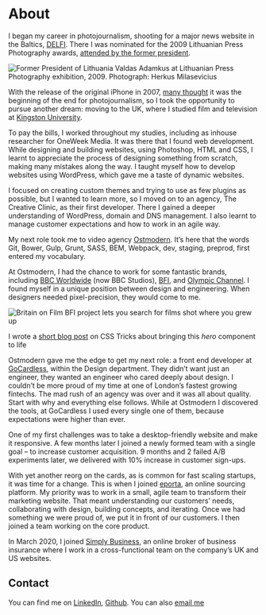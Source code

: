 
<SEO title="About Joseph Markus" />
<Avatar />

# About

I began my career in photojournalism, shooting for a major news website in the
Baltics, [DELFI](https://www.delfi.lt/). There I was nominated for the 2009
Lithuanian Press Photography awards, [attended by the former
president](http://www.old2.pressphoto.lt/lt/parodos/lsfk2009_adamkus/).

![Former President of Lithuania Valdas Adamkus at Lithuanian Press Photography
exhibition, 2009. Photograph: Herkus
Milasevicius](../images/lithuanian-press-photography-awards-2009.png)

With the release of the original iPhone in 2007, [many
thought](https://www.nytimes.com/2009/08/11/business/media/11photo.html) it was
the beginning of the end for photojournalism, so I took the opportunity to
pursue another dream: moving to the UK, where I studied film and television at
[Kingston University](https://www.kingston.ac.uk/).

To pay the bills, I worked throughout my studies, including as inhouse
researcher for OneWeek Media. It was there that I found web development. While
designing and building websites, using Photoshop, HTML and CSS, I learnt to
appreciate the process of designing something from scratch, making many mistakes
along the way. I taught myself how to develop websites using WordPress, which
gave me a taste of dynamic websites.

I focused on creating custom themes and trying to use as few plugins as
possible, but I wanted to learn more, so I moved on to an agency, The Creative
Clinic, as their first developer. There I gained a deeper understanding of
WordPress, domain and DNS management. I also learnt to manage customer
expectations and how to work in an agile way.

My next role took me to video agency [Ostmodern](https://www.ostmodern.co.uk/).
It’s here that the words Git, Bower, Gulp, Grunt, SASS, BEM, Webpack, dev,
staging, preprod, first entered my vocabulary.

At Ostmodern, I had the chance to work for some fantastic brands, including [BBC
Worldwide](https://player.bbc.com/en) (now BBC Studios),
[BFI](https://player.bfi.org.uk/britain-on-film), and [Olympic
Channel](https://www.olympicchannel.com/). I found myself in a unique position
between design and engineering. When designers needed pixel-precision, they
would come to me.

![Britain on Film BFI project lets you search for films shot where you grew
up](../images/britain-on-film-bfi-player.png)

I wrote a [short blog post](https://css-tricks.com/background-image-shapes/) on
CSS Tricks about bringing this _hero_ component to life

Ostmodern gave me the edge to get my next role: a front end developer at
[GoCardless](https://gocardless.com/), within the Design department. They didn’t
want just an engineer, they wanted an engineer who cared deeply about design. I
couldn’t be more proud of my time at one of London’s fastest growing fintechs.
The mad rush of an agency was over and it was all about quality. Start with why
and everything else follows. While at Ostmodern I discovered the tools, at
GoCardless I used every single one of them, because expectations were higher
than ever.

One of my first challenges was to take a desktop-friendly website and make it
responsive. A few months later I joined a newly formed team with a single goal –
to increase customer acquisition. 9 months and 2 failed A/B experiments later,
we delivered with 10% increase in customer sign-ups.

With yet another reorg on the cards, as is common for fast scaling startups, it
was time for a change. This is when I joined [eporta](https://www.eporta.com/),
an online sourcing platform. My priority was to work in a small, agile team to
transform their marketing website. That meant understanding our customers’
needs, collaborating with design, building concepts, and iterating. Once we had
something we were proud of, we put it in front of our customers. I then joined a
team working on the core product.

In March 2020, I joined [Simply Business](https://www.simplybusiness.co.uk/), an
online broker of business insurance where I work in a cross-functional team on
the company’s UK and US websites.

## Contact

You can find me on
[LinkedIn](https://www.linkedin.com/in/joseph-markus-964a68104/),
[Github](https://github.com/josephmarkus). You can also [email
me](mailto:joseph.markus@outlook.com)
